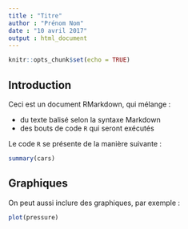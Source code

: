 ```yaml
---
title : "Titre"
author : "Prénom Nom"
date : "10 avril 2017"
output : html_document
---
```


```r
knitr::opts_chunk$set(echo = TRUE)
```

## Introduction

Ceci est un document RMarkdown, qui mélange :

- du texte balisé selon la syntaxe Markdown
- des bouts de code `R` qui seront exécutés

Le code `R` se présente de la manière suivante :

```r
summary(cars)
```

## Graphiques

On peut aussi inclure des graphiques, par exemple :

```r
plot(pressure)
```
